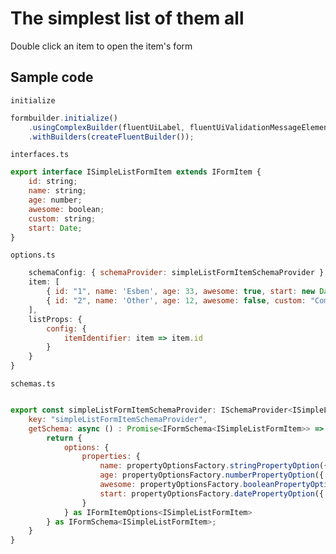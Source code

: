 <h1>The simplest list of them all</h1>
<p>Double click an item to open the item's form</p>

<h2>Sample code</h2>  



```initialize```  
```js
formbuilder.initialize()
    .usingComplexBuilder(fluentUiLabel, fluentUiValidationMessageElement, FluentFormShimmer)
    .withBuilders(createFluentBuilder());
```

```interfaces.ts```  

```js
export interface ISimpleListFormItem extends IFormItem {
    id: string;
    name: string;
    age: number;
    awesome: boolean;
    custom: string;
    start: Date;
}
```

```options.ts``` 
```js
    schemaConfig: { schemaProvider: simpleListFormItemSchemaProvider },
    item: [
        { id: "1", name: 'Esben', age: 33, awesome: true, start: new Date(2022,1,1), custom: "Something custom" } as ISimpleListFormItem,
        { id: "2", name: 'Other', age: 12, awesome: false, custom: "Come on!"  } as ISimpleListFormItem
    ],
    listProps: {
        config: { 
            itemIdentifier: item => item.id
        }
    }
}


```

```schemas.ts``` 
```js

export const simpleListFormItemSchemaProvider: ISchemaProvider<ISimpleListFormItem> = {
    key: "simpleListFormItemSchemaProvider",
    getSchema: async () : Promise<IFormSchema<ISimpleListFormItem>> => {
        return {
            options: {
                properties: {
                    name: propertyOptionsFactory.stringPropertyOption({ displayName: "This name", description: "This is an explanation of what this property does.." }),
                    age: propertyOptionsFactory.numberPropertyOption({ displayName: "This age"}),
                    awesome: propertyOptionsFactory.booleanPropertyOption({ displayName: "Are you awesome?", config: { asToggle: true, textIfTrue: "Oh yearh", textIfFalse: "Nonono" }}),
                    start: propertyOptionsFactory.datePropertyOption({ displayName: "Start", config: { displayFormat: (date?: Date) => date?.toDateString() ?? "", minDate: (item: ISimpleListFormItem) => new Date() }, listItemOptions: { customValueRender: item => <>{item.start?.toDateString()}</> } })
                } 
            } as IFormItemOptions<ISimpleListFormItem>
        } as IFormSchema<ISimpleListFormItem>;
    }
}
```